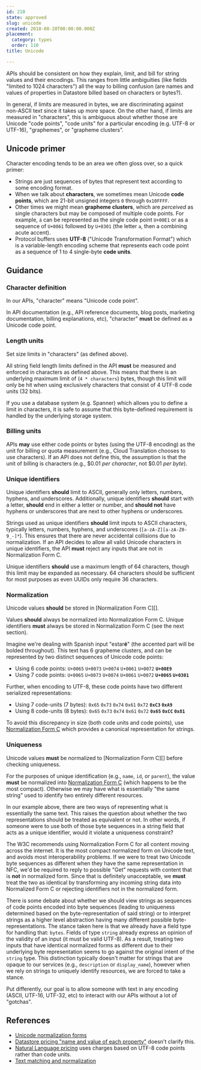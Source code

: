 ```yaml
---
id: 210
state: approved
slug: unicode
created: 2018-08-20T00:00:00.000Z
placement:
  category: types
  order: 110
title: Unicode

--- 
```



APIs should be consistent on how they explain, limit, and bill for string
values and their encodings. This ranges from little ambiguities (like fields
"limited to 1024 characters") all the way to billing confusion (are names and
values of properties in Datastore billed based on characters or bytes?).

In general, if limits are measured in bytes, we are discriminating against
non-ASCII text since it takes up more space. On the other hand, if limits are
measured in "characters", this is ambiguous about whether those are Unicode
"code points", "code units" for a particular encoding (e.g. UTF-8 or UTF-16),
"graphemes", or "grapheme clusters".

## Unicode primer

Character encoding tends to be an area we often gloss over, so a quick primer:

- Strings are just sequences of bytes that represent text according to some
  encoding format.
- When we talk about **characters**, we sometimes mean Unicode **code points**,
  which are 21-bit unsigned integers `0` through `0x10FFFF`.
- Other times we might mean **grapheme clusters**, which are _perceived_ as
  single characters but may be composed of multiple code points. For example,
  `á` can be represented as the single code point `U+00E1` or as a sequence of
  `U+0061` followed by `U+0301` (the letter `a`, then a combining acute
  accent).
- Protocol buffers uses **UTF-8** ("Unicode Transformation Format") which is a
  variable-length encoding scheme that represents each code point as a sequence
  of 1 to 4 single-byte **code units**.

## Guidance

### Character definition

<Aside type="tip" title="undefined">
  In our APIs, "character" means "Unicode code point".
</Aside>

In API documentation (e.g., API reference documents, blog posts, marketing
documentation, billing explanations, etc), "character" <b class="font-extrabold	text-red-700">must</b> be defined as a
Unicode code point.

### Length units

<Aside type="tip" title="undefined">
  Set size limits in "characters" (as defined above).
</Aside>

All string field length limits defined in the API <b class="font-extrabold	text-red-700">must</b> be measured and
enforced in characters as defined above. This means that there is an underlying
maximum limit of (`4 * characters`) bytes, though this limit will only be hit
when using exclusively characters that consist of 4 UTF-8 code units (32 bits).

If you use a database system (e.g. Spanner) which allows you to define a limit
in characters, it is safe to assume that this byte-defined requirement is
handled by the underlying storage system.

### Billing units

APIs <b class="font-extrabold text-green-700">may</b> use either code points or bytes (using the UTF-8 encoding) as the
unit for billing or quota measurement (e.g., Cloud Translation chooses to use
characters). If an API does not define this, the assumption is that the unit of
billing is characters (e.g., $0.01 _per character_, not $0.01 _per byte_).

### Unique identifiers

<Aside type="tip" title="undefined">
  Unique identifiers <b class="font-extrabold	text-yellow-700">should</b> limit to ASCII, generally only
  letters, numbers, hyphens, and underscores. Additionally, unique identifiers
  <b class="font-extrabold	text-yellow-700">should</b> start with a letter, <b class="font-extrabold	text-yellow-700">should</b> end in either a letter or number,
  and <b class="font-extrabold	text-yellow-700">should not</b> have hyphens or underscores that are next to other hyphens
  or underscores.
</Aside>

Strings used as unique identifiers <b class="font-extrabold	text-yellow-700">should</b> limit inputs to ASCII characters,
typically letters, numbers, hyphens, and underscores
(`[a-zA-Z][a-zA-Z0-9_-]*`). This ensures that there are never accidental
collisions due to normalization. If an API decides to allow all valid Unicode
characters in unique identifiers, the API <b class="font-extrabold	text-red-700">must</b> reject any inputs that are
not in Normalization Form C.

Unique identifiers <b class="font-extrabold	text-yellow-700">should</b> use a maximum length of 64 characters, though
this limit may be expanded as necessary. 64 characters should be sufficient for
most purposes as even UUIDs only require 36 characters.

### Normalization

<Aside type="tip" title="undefined">
  Unicode values <b class="font-extrabold	text-yellow-700">should</b> be stored in [Normalization Form C][].
</Aside>

Values <b class="font-extrabold	text-yellow-700">should</b> always be normalized into Normalization Form C. Unique
identifiers <b class="font-extrabold	text-red-700">must</b> always be stored in Normalization Form C (see the next
section).

Imagine we're dealing with Spanish input "estar<strong>é</strong>" (the
accented part will be bolded throughout). This text has 6 grapheme clusters,
and can be represented by two distinct sequences of Unicode code points:

- Using 6 code points: `U+0065` `U+0073` `U+0074` `U+0061` `U+0072`
  **`U+00E9`**
- Using 7 code points: `U+0065` `U+0073` `U+0074` `U+0061` `U+0072` **`U+0065`
  `U+0301`**

Further, when encoding to UTF-8, these code points have two different
serialized representations:

- Using 7 code-units (7 bytes): `0x65` `0x73` `0x74` `0x61` `0x72` **`0xC3`
  `0xA9`**
- Using 8 code-units (8 bytes): `0x65` `0x73` `0x74` `0x61` `0x72` **`0x65`
  `0xCC` `0x81`**

To avoid this discrepancy in size (both code units and code points), use
[Normalization Form C][] which provides a canonical representation for strings.

[normalization form c]: https://unicode.org/reports/tr15/

### Uniqueness

<Aside type="tip" title="undefined">
  Unicode values <b class="font-extrabold	text-red-700">must</b> be normalized to [Normalization Form C][]
  before checking uniqueness.
</Aside>

For the purposes of unique identification (e.g., `name`, `id`, or `parent`),
the value <b class="font-extrabold	text-red-700">must</b> be normalized into [Normalization Form C][] (which happens
to be the most compact). Otherwise we may have what is essentially "the same
string" used to identify two entirely different resources.

In our example above, there are two ways of representing what is essentially
the same text. This raises the question about whether the two representations
should be treated as equivalent or not. In other words, if someone were to use
both of those byte sequences in a string field that acts as a unique
identifier, would it violate a uniqueness constraint?

The W3C recommends using Normalization Form C for all content moving across the
internet. It is the most compact normalized form on Unicode text, and avoids
most interoperability problems. If we were to treat two Unicode byte sequences
as different when they have the same representation in NFC, we'd be required to
reply to possible "Get" requests with content that is **not** in normalized
form. Since that is definitely unacceptable, we <b class="font-extrabold	text-red-700">must</b> treat the two as
identical by transforming any incoming string data into Normalized Form C or
rejecting identifiers not in the normalized form.

There is some debate about whether we should view strings as sequences of code
points encoded into byte sequences (leading to uniqueness determined based on
the byte-representation of said string) or to interpret strings as a higher
level abstraction having many different possible byte-representations. The
stance taken here is that we already have a field type for handling that:
`bytes`. Fields of type `string` already express an opinion of the validity of
an input (it must be valid UTF-8). As a result, treating two inputs that have
identical normalized forms as different due to their underlying byte
representation seems to go against the original intent of the `string` type.
This distinction typically doesn't matter for strings that are opaque to our
services (e.g., `description` or `display_name`), however when we rely on
strings to uniquely identify resources, we are forced to take a stance.

Put differently, our goal is to allow someone with text in any encoding (ASCII,
UTF-16, UTF-32, etc) to interact with our APIs without a lot of "gotchas".

## References

- [Unicode normalization forms](https://unicode.org/reports/tr15/)
- [Datastore pricing "name and value of each property"](https://cloud.google.com/datastore/pricing)
  doesn't clarify this.
- [Natural Language pricing](https://cloud.google.com/natural-language/pricing)
  uses charges based on UTF-8 code points rather than code units.
- [Text matching and normalization](https://sites.google.com/a/google.com/intl-eng/apis/matching?pli=1)
